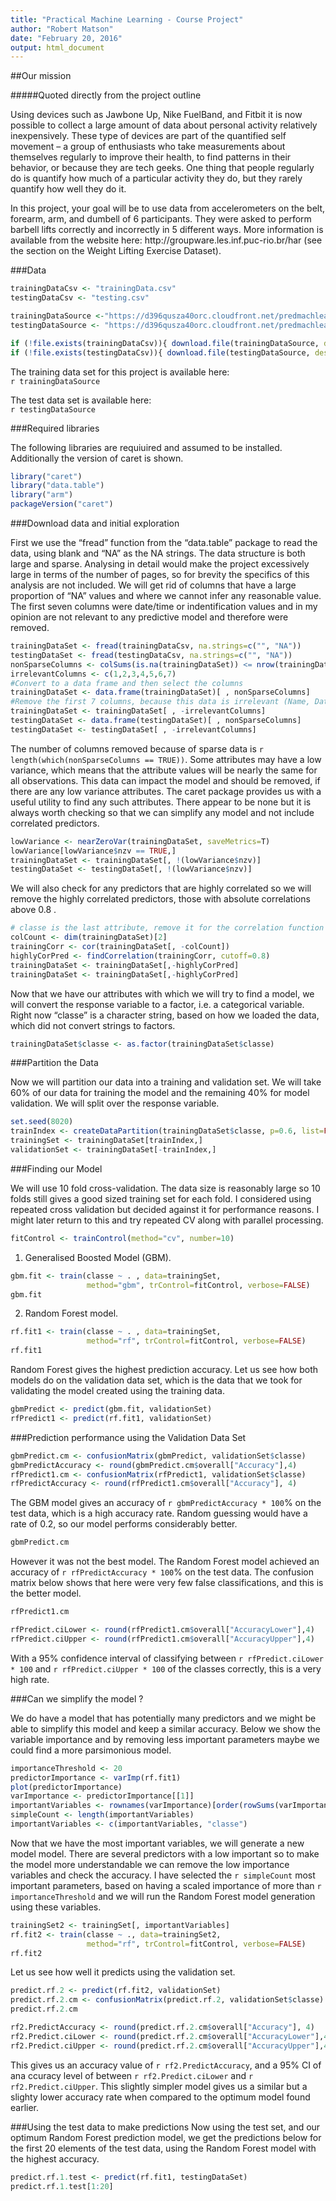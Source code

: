 ```yaml
---
title: "Practical Machine Learning - Course Project"
author: "Robert Matson"
date: "February 20, 2016"
output: html_document
---
```


##Our mission

#####Quoted directly from the project outline

Using devices such as Jawbone Up, Nike FuelBand, and Fitbit it is now possible to collect a large amount of data about personal activity relatively inexpensively. These type of devices are part of the quantified self movement – a group of enthusiasts who take measurements about themselves regularly to improve their health, to find patterns in their behavior, or because they are tech geeks. One thing that people regularly do is quantify how much of a particular activity they do, but they rarely quantify how well they do it. 

In this project, your goal will be to use data from accelerometers on the belt, forearm, arm, and dumbell of 6 participants. They were asked to perform barbell lifts correctly and incorrectly in 5 different ways. More information is available from the website here: http://groupware.les.inf.puc-rio.br/har (see the section on the Weight Lifting Exercise Dataset).

###Data
```r
trainingDataCsv <- "trainingData.csv"
testingDataCsv <- "testing.csv"
```

```r
trainingDataSource <-"https://d396qusza40orc.cloudfront.net/predmachlearn/pml-training.csv"
testingDataSource <- "https://d396qusza40orc.cloudfront.net/predmachlearn/pml-testing.csv"

if (!file.exists(trainingDataCsv)){ download.file(trainingDataSource, destfile=trainingDataCsv) }
if (!file.exists(testingDataCsv)){ download.file(testingDataSource, destfile=testingDataCsv) }

```

The training data set for this project is available here:  
`r trainingDataSource`

The test data set is available here:  
`r testingDataSource`

###Required libraries

The following libraries are requiuired and assumed to be installed. Additionally the version of caret is shown.

```r
library("caret")
library("data.table")
library("arm")
packageVersion("caret")
```

###Download data and initial exploration

First we use the "fread" function from the "data.table" package to read the data, using blank and "NA" as the NA strings. The data structure is both large and sparse. Analysing in detail would make the project excessively large in terms of the number of pages, so for brevity the specifics of this analysis are not included. We will get rid of columns that have a large proportion of "NA" values and where we cannot infer any reasonable value. The first seven columns were date/time or indentification values and in my opinion are not relevant to any predictive model and therefore were removed.

```r
trainingDataSet <- fread(trainingDataCsv, na.strings=c("", "NA"))
testingDataSet <- fread(testingDataCsv, na.strings=c("", "NA"))
nonSparseColumns <- colSums(is.na(trainingDataSet)) <= nrow(trainingDataSet) * 0.9
irrelevantColumns <- c(1,2,3,4,5,6,7)
#Convert to a data frame and then select the columns
trainingDataSet <- data.frame(trainingDataSet)[ , nonSparseColumns]
#Remove the first 7 columns, because this data is irrelevant (Name, Date/Time, row index, ...)
trainingDataSet <- trainingDataSet[ , -irrelevantColumns]
testingDataSet <- data.frame(testingDataSet)[ , nonSparseColumns]
testingDataSet <- testingDataSet[ , -irrelevantColumns]
```

The number of columns removed because of sparse data is `r length(which(nonSparseColumns == TRUE))`. Some attributes may have a low variance, which means that the attribute values will be nearly the same for all observations. This data can impact the model and should be removed, if there are any low variance attributes. The caret package provides us with a useful utility to find any such attributes. There appear to be none but it is always worth checking so that we can simplify any model and not include correlated predictors.

```r
lowVariance <- nearZeroVar(trainingDataSet, saveMetrics=T)
lowVariance[lowVariance$nzv == TRUE,]
trainingDataSet <- trainingDataSet[, !(lowVariance$nzv)]
testingDataSet <- testingDataSet[, !(lowVariance$nzv)]
```

We will also check for any predictors that are highly correlated so we will remove the highly correlated predictors, those with absolute correlations above 0.8 .

```r
# classe is the last attribute, remove it for the correlation function
colCount <- dim(trainingDataSet)[2]
trainingCorr <- cor(trainingDataSet[, -colCount])
highlyCorPred <- findCorrelation(trainingCorr, cutoff=0.8)
trainingDataSet <- trainingDataSet[,-highlyCorPred]
trainingDataSet <- trainingDataSet[,-highlyCorPred]
```

Now that we have our attributes with which we will try to find a model, we will convert the response variable to a factor, i.e. a categorical variable. Right now "classe" is a character string, based on how we loaded the data, which did not convert strings to factors.

```r
trainingDataSet$classe <- as.factor(trainingDataSet$classe)
```

###Partition the Data 

Now we will partition our data into a training and validation set. We will take 60% of our data for training the model and the remaining 40% for model validation. We will split over the response variable.

```r
set.seed(8020)
trainIndex <- createDataPartition(trainingDataSet$classe, p=0.6, list=FALSE, times=1)
trainingSet <- trainingDataSet[trainIndex,]
validationSet <- trainingDataSet[-trainIndex,]
```

###Finding our Model

We will use 10 fold cross-validation. The data size is reasonably large so 10 folds still gives a good sized training set for each fold. I considered using repeated cross validation but decided against it for performance reasons. I might later return to this and try repeated CV along with parallel processing.

```r
fitControl <- trainControl(method="cv", number=10)
```

1. Generalised Boosted Model (GBM). 

```r
gbm.fit <- train(classe ~ . , data=trainingSet,
                 method="gbm", trControl=fitControl, verbose=FALSE)
gbm.fit
```

2. Random Forest model.

```r
rf.fit1 <- train(classe ~ . , data=trainingSet,
                 method="rf", trControl=fitControl, verbose=FALSE)
rf.fit1
```

Random Forest gives the highest prediction accuracy. Let us see how both models do on the validation data set, which is the data that we took for validating the model created using the training data.

```r
gbmPredict <- predict(gbm.fit, validationSet)
rfPredict1 <- predict(rf.fit1, validationSet)
```

###Prediction performance using the Validation Data Set

```r
gbmPredict.cm <- confusionMatrix(gbmPredict, validationSet$classe)
gbmPredictAccuracy <- round(gbmPredict.cm$overall["Accuracy"],4)
rfPredict1.cm <- confusionMatrix(rfPredict1, validationSet$classe)
rfPredictAccuracy <- round(rfPredict1.cm$overall["Accuracy"], 4)
```

The GBM model gives an accuracy of `r gbmPredictAccuracy * 100 `% on the test data, which is a high accuracy rate. Random guessing would have a rate of 0.2, so our model performs considerably better.

```r
gbmPredict.cm
```

However it was not the best model. The Random Forest model achieved an accuracy of `r rfPredictAccuracy * 100 `% on the test data. The confusion matrix below shows that here were very few false classifications, and this is the better model. 

```r
rfPredict1.cm
```

```r
rfPredict.ciLower <- round(rfPredict1.cm$overall["AccuracyLower"],4)
rfPredict.ciUpper <- round(rfPredict1.cm$overall["AccuracyUpper"],4)
```

With a 95% confidence interval of classifying between `r rfPredict.ciLower * 100 ` and `r rfPredict.ciUpper * 100` of the classes correctly, this is a very high rate. 

###Can we simplify the model ?

We do have a model that has potentially many predictors and we might be able to simplify this model and keep a similar accuracy. Below we show the variable importance and by removing less important parameters maybe we could find a more parsimonious model.
 
```r
importanceThreshold <- 20
predictorImportance <- varImp(rf.fit1)
plot(predictorImportance)
varImportance <- predictorImportance[[1]]
importantVariables <- rownames(varImportance)[order(rowSums(varImportance), decreasing=TRUE)][rowSums(varImportance) > importanceThreshold]
simpleCount <- length(importantVariables)
importantVariables <- c(importantVariables, "classe")
```

Now that we have the most important variables, we will generate a new model model. There are several predictors with a low important so to make the model more understandable we can remove the low importance variables and check the accuracy. I have selected the `r simpleCount` most important parameters, based on having a scaled importance of more than `r importanceThreshold` and we will run the Random Forest model generation using these variables.

```r
trainingSet2 <- trainingSet[, importantVariables]
rf.fit2 <- train(classe ~ ., data=trainingSet2,
                 method="rf", trControl=fitControl, verbose=FALSE)
rf.fit2
```

Let us see how well it predicts using the validation set.

```r
predict.rf.2 <- predict(rf.fit2, validationSet)
predict.rf.2.cm <- confusionMatrix(predict.rf.2, validationSet$classe)
predict.rf.2.cm

```
```r
rf2.PredictAccuracy <- round(predict.rf.2.cm$overall["Accuracy"], 4)
rf2.Predict.ciLower <- round(predict.rf.2.cm$overall["AccuracyLower"],4)
rf2.Predict.ciUpper <- round(predict.rf.2.cm$overall["AccuracyUpper"],4)
```

This gives us an accuracy value of `r rf2.PredictAccuracy`, and a 95% CI of ana ccuracy level of between `r rf2.Predict.ciLower` and `r rf2.Predict.ciUpper`. This slightly simpler model gives us a similar but a slighty lower accuracy rate when compared to the optimum model found earlier.

###Using the test data to make predictions
Now using the test set, and our optimum Random Forest prediction model, we get the predictions below for the first 20 elements of the test data, using the Random Forest model with the highest accuracy.

```r
predict.rf.1.test <- predict(rf.fit1, testingDataSet)
predict.rf.1.test[1:20]
```
